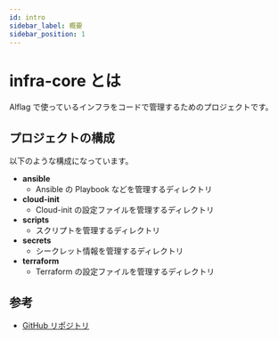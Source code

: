 ```yaml
---
id: intro
sidebar_label: 概要
sidebar_position: 1
---
```


# infra-core とは

Alflag で使っているインフラをコードで管理するためのプロジェクトです。

## プロジェクトの構成

以下のような構成になっています。

- **ansible**
    - Ansible の Playbook などを管理するディレクトリ
- **cloud-init**
    - Cloud-init の設定ファイルを管理するディレクトリ
- **scripts**
    - スクリプトを管理するディレクトリ
- **secrets**
    - シークレット情報を管理するディレクトリ
- **terraform**
    - Terraform の設定ファイルを管理するディレクトリ

## 参考

- [GitHub リポジトリ](https://github.com/alflag-team/infra-core)
